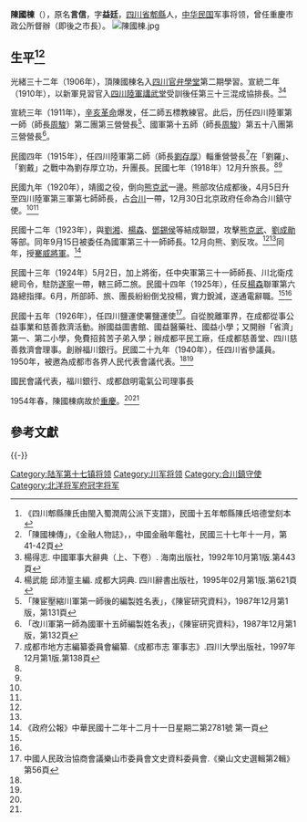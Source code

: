 {{Infobox Officeholder
|姓名=陳國棟
|圖像=File:陳國棟2.jpg
|圖像大小=200px
|圖像說明=  
| 字       = 字益廷
| 號       = 
| 別名     = 名言信
| 出生名  = 
| 出生日期 = 光緒庚辰年九月二十七日丑時（1880年10月30日）
| 出生地點 = 
| 逝世日期 = {{dda|1954|||1880|10|30}}
| 逝世地點 = 
| 死因     = 
| 墓地     = 
| 墓地座標 = 
| 籍貫     = 
| 國籍     = 
| 公民權   = 
| 政黨     = 
| 其他政黨 = 
| 身高     = 
| 配偶     = 蒲氏
| 伴侶     = 妾周氏
| 兒女     = 子陳配德
| 父母      = 
| 親屬     = 
| 居住地   = 
| 學歷     = 
| 母校     = 
| 職業     = 
| 專業     = 
| 知名原因 = 
| 著作     = 《四川郫縣陳氏由閩入蜀潤周公派下支譜》
| 宗教信仰 = 
| 獲獎     = 
| 簽名     = 
| 腳註     = 
}}
'''陳國棟'''（{{bd|1880年|10月30日|1954年||catIdx=C陳}}），原名'''言信'''，字'''益廷'''，[[四川省|四川省]][[郫縣|郫縣]]人，[[中华民国|中华民国]]军事将领，曾任重慶市政公所督辦（即後之市長）。
[[File:陳國棟.jpg|thumb]]
== 生平<ref>《四川郫縣陳氏由閩入蜀潤周公派下支譜》，民國十五年郫縣陳氏培德堂刻本</ref><ref>「陳國棟傳」，《金融人物誌》，，中國金融年鑑社，民國三十七年十一月，第41-42頁</ref> ==
光緒三十二年（1906年），頂陳國棟名入[[四川官弁學堂|四川官弁學堂]]第二期學習。宣統二年（1910年），以新軍見習官入[[四川陸軍講武堂|四川陸軍講武堂]]受訓後任第三十三混成協排長。<ref name=ydz>楊得志. 中國軍事大辭典（上、下卷）. 海南出版社，1992年10月第1版.第443頁</ref><ref name=ywn>楊武能 邱沛篁主編. 成都大詞典. 四川辭書出版社，1995年02月第1版.第621頁</ref>

宣統三年（1911年），[[辛亥革命|辛亥革命]]爆发，任二師五標教練官。此后，历任四川陸軍第一師（師長[[周駿|周駿]]）第二團第三營營長<ref>「陳宦壓縮川軍第一師後的編製姓名表」，《陳宦研究資料》，1987年12月第1版，第131頁</ref>、國軍第十五師（師長[[周駿|周駿]]）第五十八團第三營營長<ref>「改川軍第一師為國軍十五師編製姓名表」，《陳宦研究資料》，1987年12月第1版，第132頁</ref>。

民國四年（1915年），任四川陸軍第二師（師長[[劉存厚|劉存厚]]）輜重營營長<ref>成都市地方志編纂委員會編纂.《成都市志 軍事志》.四川大學出版社，1997年12月第1版.第138頁</ref>在「劉羅」、「劉戴」之戰中為劉存厚立功，升團長。民國七年（1918年）12月升旅長。<ref name=ydz/><ref name=ywn/>

民國九年（1920年），靖國之役，倒向[[熊克武|熊克武]]一邊。熊部攻佔成都後，4月5日升至四川陸軍第三軍第七師師長，占[[合川|合川]]一帶，12月30日北京政府任命為合川鎮守使。<ref name=ydz/><ref name=ywn/>

民國十二年（1923年），與[[劉湘|劉湘]]、[[楊森|楊森]]、[[鄧錫侯|鄧錫侯]]等結成聯盟，攻擊[[熊克武|熊克武]]、[[劉成勛|劉成勛]]等部。同年9月15日被委任為國軍第三十一師師長。12月向熊、劉反攻。<ref name=ydz/><ref name=ywn/>同年，授[[北洋政府将军府将军列表|騫威將軍]]。<ref>《政府公報》中華民國十二年十二月十一日星期二第2781號 第一頁</ref>

民國十三年（1924年）5月2日，加上將銜，任中央軍第三十一師師長、川北衛戍總司令，駐防[[遂寧|遂寧]]一帶，轄三師二旅。民國十四年（1925年），任反[[楊森|楊森]]聯軍第六路總指揮。6月，所部師、旅、團長紛紛倒戈投楊，實力銳減，遂通電辭職。<ref name=ydz/><ref name=ywn/>

民國十五年（1926年），任四川鹽運使署鹽運使<ref>中國人民政治協商會議樂山市委員會文史資料委員會.《樂山文史選輯第2輯》第56頁</ref>。自從脫離軍界，在成都從事公益事業和慈善救濟活動。辦國益圖書館、國益醫藥社、國益小學；又開辦「省濟」第一、第二小學，免費招貧苦子弟入學；辦成都平民工廠，任成都慈善堂、四川慈善救濟會理事。創辦福川銀行。民國二十九年（1940年），任四川省參議員。1950年，被邀為成都市各界人民代表會議代表。<ref name=ydz/><ref name=ywn/>

國民會議代表，福川銀行、成都啟明電氣公司理事長

1954年春，陳國棟病故於[[重慶|重慶]]。<ref name=ydz/><ref name=ywn/>

==參考文獻==
{{reflist}}
{{-}}
{{重庆市市长|ROC}}
{{DEFAULTSORT:C陳}}
[[Category:陆军第十七镇将领|Category:陆军第十七镇将领]]
[[Category:川军将领|Category:川军将领]]
[[Category:合川鎮守使|Category:合川鎮守使]]
[[Category:北洋将军府冠字将军|Category:北洋将军府冠字将军]]